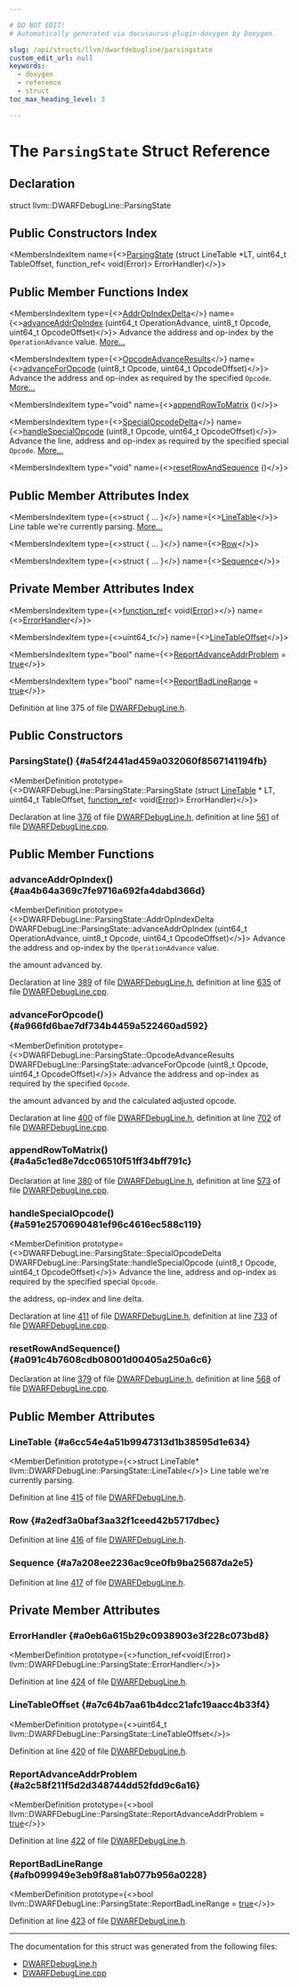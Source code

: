 ```yaml
---

# DO NOT EDIT!
# Automatically generated via docusaurus-plugin-doxygen by Doxygen.

slug: /api/structs/llvm/dwarfdebugline/parsingstate
custom_edit_url: null
keywords:
  - doxygen
  - reference
  - struct
toc_max_heading_level: 3

---
```





# The `ParsingState` Struct Reference

<DoxygenPage pluginConfig={pluginConfig}>



## Declaration

<CodeBlock>struct llvm::DWARFDebugLine::ParsingState</CodeBlock>

## Public Constructors Index

<MembersIndex>

<MembersIndexItem
  name={<><a href="#a54f2441ad459a032060f8567141194fb">ParsingState</a> (struct LineTable &#42;LT, uint64&#95;t TableOffset, function&#95;ref&lt; void(Error)&gt; ErrorHandler)</>}>
</MembersIndexItem>

</MembersIndex>

## Public Member Functions Index

<MembersIndex>

<MembersIndexItem
  type={<><a href="/docs/api/structs/llvm/dwarfdebugline/parsingstate/addropindexdelta">AddrOpIndexDelta</a></>}
  name={<><a href="#aa4b64a369c7fe9716a692fa4dabd366d">advanceAddrOpIndex</a> (uint64&#95;t OperationAdvance, uint8&#95;t Opcode, uint64&#95;t OpcodeOffset)</>}>
Advance the address and op-index by the <code>OperationAdvance</code> value. <a href="#aa4b64a369c7fe9716a692fa4dabd366d">More...</a>
</MembersIndexItem>

<MembersIndexItem
  type={<><a href="/docs/api/structs/llvm/dwarfdebugline/parsingstate/opcodeadvanceresults">OpcodeAdvanceResults</a></>}
  name={<><a href="#a966fd6bae7df734b4459a522460ad592">advanceForOpcode</a> (uint8&#95;t Opcode, uint64&#95;t OpcodeOffset)</>}>
Advance the address and op-index as required by the specified <code>Opcode</code>. <a href="#a966fd6bae7df734b4459a522460ad592">More...</a>
</MembersIndexItem>

<MembersIndexItem
  type="void"
  name={<><a href="#a4a5c1ed8e7dcc06510f51ff34bff791c">appendRowToMatrix</a> ()</>}>
</MembersIndexItem>

<MembersIndexItem
  type={<><a href="/docs/api/structs/llvm/dwarfdebugline/parsingstate/specialopcodedelta">SpecialOpcodeDelta</a></>}
  name={<><a href="#a591e2570690481ef96c4616ec588c119">handleSpecialOpcode</a> (uint8&#95;t Opcode, uint64&#95;t OpcodeOffset)</>}>
Advance the line, address and op-index as required by the specified special <code>Opcode</code>. <a href="#a591e2570690481ef96c4616ec588c119">More...</a>
</MembersIndexItem>

<MembersIndexItem
  type="void"
  name={<><a href="#a091c4b7608cdb08001d00405a250a6c6">resetRowAndSequence</a> ()</>}>
</MembersIndexItem>

</MembersIndex>

## Public Member Attributes Index

<MembersIndex>

<MembersIndexItem
  type={<>struct &#123; ... &#125;</>}
  name={<><a href="#a6cc54e4a51b9947313d1b38595d1e634">LineTable</a></>}>
Line table we&#39;re currently parsing. <a href="#a6cc54e4a51b9947313d1b38595d1e634">More...</a>
</MembersIndexItem>

<MembersIndexItem
  type={<>struct &#123; ... &#125;</>}
  name={<><a href="#a2edf3a0baf3aa32f1ceed42b5717dbec">Row</a></>}>
</MembersIndexItem>

<MembersIndexItem
  type={<>struct &#123; ... &#125;</>}
  name={<><a href="#a7a208ee2236ac9ce0fb9ba25687da2e5">Sequence</a></>}>
</MembersIndexItem>

</MembersIndex>

## Private Member Attributes Index

<MembersIndex>

<MembersIndexItem
  type={<><a href="/docs/api/classes/llvm/function-ref">function&#95;ref</a>&lt; void(<a href="/docs/api/classes/llvm/error">Error</a>)&gt;</>}
  name={<><a href="#a0eb6a615b29c0938903e3f228c073bd8">ErrorHandler</a></>}>
</MembersIndexItem>

<MembersIndexItem
  type={<>uint64&#95;t</>}
  name={<><a href="#a7c64b7aa61b4dcc21afc19aacc4b33f4">LineTableOffset</a></>}>
</MembersIndexItem>

<MembersIndexItem
  type="bool"
  name={<><a href="#a2c58f211f5d2d348744dd52fdd9c6a16">ReportAdvanceAddrProblem</a> = <a href="/docs/api/files/lib/lib/analysis/basicaliasanalysis-cpp/#af6d5cafbdfc5313e65d990120021a3ec">true</a></>}>
</MembersIndexItem>

<MembersIndexItem
  type="bool"
  name={<><a href="#afb099949e3eb9f8a81ab077b956a0228">ReportBadLineRange</a> = <a href="/docs/api/files/lib/lib/analysis/basicaliasanalysis-cpp/#af6d5cafbdfc5313e65d990120021a3ec">true</a></>}>
</MembersIndexItem>

</MembersIndex>


Definition at line 375 of file <a href="/docs/api/files/include/include/llvm/include/llvm/debuginfo/include/llvm/debuginfo/dwarf/dwarfdebugline-h">DWARFDebugLine.h</a>.

<SectionDefinition>

## Public Constructors

### ParsingState() {#a54f2441ad459a032060f8567141194fb}

<MemberDefinition
  prototype={<>DWARFDebugLine::ParsingState::ParsingState (struct <a href="/docs/api/structs/llvm/dwarfdebugline/linetable">LineTable</a> &#42; LT, uint64&#95;t TableOffset, <a href="/docs/api/classes/llvm/function-ref">function&#95;ref</a>&lt; void(<a href="/docs/api/classes/llvm/error">Error</a>)&gt; ErrorHandler)</>}>

Declaration at line <a href="/docs/api/files/include/include/llvm/include/llvm/debuginfo/include/llvm/debuginfo/dwarf/dwarfdebugline-h/#l00376">376</a> of file <a href="/docs/api/files/include/include/llvm/include/llvm/debuginfo/include/llvm/debuginfo/dwarf/dwarfdebugline-h">DWARFDebugLine.h</a>, definition at line <a href="/docs/api/files/lib/lib/debuginfo/lib/debuginfo/dwarf/dwarfdebugline-cpp/#l00561">561</a> of file <a href="/docs/api/files/lib/lib/debuginfo/lib/debuginfo/dwarf/dwarfdebugline-cpp">DWARFDebugLine.cpp</a>.
</MemberDefinition>

</SectionDefinition>

<SectionDefinition>

## Public Member Functions

### advanceAddrOpIndex() {#aa4b64a369c7fe9716a692fa4dabd366d}

<MemberDefinition
  prototype={<>DWARFDebugLine::ParsingState::AddrOpIndexDelta DWARFDebugLine::ParsingState::advanceAddrOpIndex (uint64&#95;t OperationAdvance, uint8&#95;t Opcode, uint64&#95;t OpcodeOffset)</>}>
Advance the address and op-index by the <code>OperationAdvance</code> value.

<SectionUser title="Returns">
the amount advanced by.
</SectionUser>

Declaration at line <a href="/docs/api/files/include/include/llvm/include/llvm/debuginfo/include/llvm/debuginfo/dwarf/dwarfdebugline-h/#l00389">389</a> of file <a href="/docs/api/files/include/include/llvm/include/llvm/debuginfo/include/llvm/debuginfo/dwarf/dwarfdebugline-h">DWARFDebugLine.h</a>, definition at line <a href="/docs/api/files/lib/lib/debuginfo/lib/debuginfo/dwarf/dwarfdebugline-cpp/#l00635">635</a> of file <a href="/docs/api/files/lib/lib/debuginfo/lib/debuginfo/dwarf/dwarfdebugline-cpp">DWARFDebugLine.cpp</a>.
</MemberDefinition>

### advanceForOpcode() {#a966fd6bae7df734b4459a522460ad592}

<MemberDefinition
  prototype={<>DWARFDebugLine::ParsingState::OpcodeAdvanceResults DWARFDebugLine::ParsingState::advanceForOpcode (uint8&#95;t Opcode, uint64&#95;t OpcodeOffset)</>}>
Advance the address and op-index as required by the specified <code>Opcode</code>.

<SectionUser title="Returns">
the amount advanced by and the calculated adjusted opcode.
</SectionUser>

Declaration at line <a href="/docs/api/files/include/include/llvm/include/llvm/debuginfo/include/llvm/debuginfo/dwarf/dwarfdebugline-h/#l00400">400</a> of file <a href="/docs/api/files/include/include/llvm/include/llvm/debuginfo/include/llvm/debuginfo/dwarf/dwarfdebugline-h">DWARFDebugLine.h</a>, definition at line <a href="/docs/api/files/lib/lib/debuginfo/lib/debuginfo/dwarf/dwarfdebugline-cpp/#l00702">702</a> of file <a href="/docs/api/files/lib/lib/debuginfo/lib/debuginfo/dwarf/dwarfdebugline-cpp">DWARFDebugLine.cpp</a>.
</MemberDefinition>

### appendRowToMatrix() {#a4a5c1ed8e7dcc06510f51ff34bff791c}

<MemberDefinition
  prototype="void DWARFDebugLine::ParsingState::appendRowToMatrix ()">

Declaration at line <a href="/docs/api/files/include/include/llvm/include/llvm/debuginfo/include/llvm/debuginfo/dwarf/dwarfdebugline-h/#l00380">380</a> of file <a href="/docs/api/files/include/include/llvm/include/llvm/debuginfo/include/llvm/debuginfo/dwarf/dwarfdebugline-h">DWARFDebugLine.h</a>, definition at line <a href="/docs/api/files/lib/lib/debuginfo/lib/debuginfo/dwarf/dwarfdebugline-cpp/#l00573">573</a> of file <a href="/docs/api/files/lib/lib/debuginfo/lib/debuginfo/dwarf/dwarfdebugline-cpp">DWARFDebugLine.cpp</a>.
</MemberDefinition>

### handleSpecialOpcode() {#a591e2570690481ef96c4616ec588c119}

<MemberDefinition
  prototype={<>DWARFDebugLine::ParsingState::SpecialOpcodeDelta DWARFDebugLine::ParsingState::handleSpecialOpcode (uint8&#95;t Opcode, uint64&#95;t OpcodeOffset)</>}>
Advance the line, address and op-index as required by the specified special <code>Opcode</code>.

<SectionUser title="Returns">
the address, op-index and line delta.
</SectionUser>

Declaration at line <a href="/docs/api/files/include/include/llvm/include/llvm/debuginfo/include/llvm/debuginfo/dwarf/dwarfdebugline-h/#l00411">411</a> of file <a href="/docs/api/files/include/include/llvm/include/llvm/debuginfo/include/llvm/debuginfo/dwarf/dwarfdebugline-h">DWARFDebugLine.h</a>, definition at line <a href="/docs/api/files/lib/lib/debuginfo/lib/debuginfo/dwarf/dwarfdebugline-cpp/#l00733">733</a> of file <a href="/docs/api/files/lib/lib/debuginfo/lib/debuginfo/dwarf/dwarfdebugline-cpp">DWARFDebugLine.cpp</a>.
</MemberDefinition>

### resetRowAndSequence() {#a091c4b7608cdb08001d00405a250a6c6}

<MemberDefinition
  prototype="void DWARFDebugLine::ParsingState::resetRowAndSequence ()">

Declaration at line <a href="/docs/api/files/include/include/llvm/include/llvm/debuginfo/include/llvm/debuginfo/dwarf/dwarfdebugline-h/#l00379">379</a> of file <a href="/docs/api/files/include/include/llvm/include/llvm/debuginfo/include/llvm/debuginfo/dwarf/dwarfdebugline-h">DWARFDebugLine.h</a>, definition at line <a href="/docs/api/files/lib/lib/debuginfo/lib/debuginfo/dwarf/dwarfdebugline-cpp/#l00568">568</a> of file <a href="/docs/api/files/lib/lib/debuginfo/lib/debuginfo/dwarf/dwarfdebugline-cpp">DWARFDebugLine.cpp</a>.
</MemberDefinition>

</SectionDefinition>

<SectionDefinition>

## Public Member Attributes

### LineTable {#a6cc54e4a51b9947313d1b38595d1e634}

<MemberDefinition
  prototype={<>struct LineTable&#42; llvm::DWARFDebugLine::ParsingState::LineTable</>}>
Line table we&#39;re currently parsing.

Definition at line <a href="/docs/api/files/include/include/llvm/include/llvm/debuginfo/include/llvm/debuginfo/dwarf/dwarfdebugline-h/#l00415">415</a> of file <a href="/docs/api/files/include/include/llvm/include/llvm/debuginfo/include/llvm/debuginfo/dwarf/dwarfdebugline-h">DWARFDebugLine.h</a>.
</MemberDefinition>

### Row {#a2edf3a0baf3aa32f1ceed42b5717dbec}

<MemberDefinition
  prototype="struct Row llvm::DWARFDebugLine::ParsingState::Row">

Definition at line <a href="/docs/api/files/include/include/llvm/include/llvm/debuginfo/include/llvm/debuginfo/dwarf/dwarfdebugline-h/#l00416">416</a> of file <a href="/docs/api/files/include/include/llvm/include/llvm/debuginfo/include/llvm/debuginfo/dwarf/dwarfdebugline-h">DWARFDebugLine.h</a>.
</MemberDefinition>

### Sequence {#a7a208ee2236ac9ce0fb9ba25687da2e5}

<MemberDefinition
  prototype="struct Sequence llvm::DWARFDebugLine::ParsingState::Sequence">

Definition at line <a href="/docs/api/files/include/include/llvm/include/llvm/debuginfo/include/llvm/debuginfo/dwarf/dwarfdebugline-h/#l00417">417</a> of file <a href="/docs/api/files/include/include/llvm/include/llvm/debuginfo/include/llvm/debuginfo/dwarf/dwarfdebugline-h">DWARFDebugLine.h</a>.
</MemberDefinition>

</SectionDefinition>

<SectionDefinition>

## Private Member Attributes

### ErrorHandler {#a0eb6a615b29c0938903e3f228c073bd8}

<MemberDefinition
  prototype={<>function&#95;ref&lt;void(Error)&gt; llvm::DWARFDebugLine::ParsingState::ErrorHandler</>}>

Definition at line <a href="/docs/api/files/include/include/llvm/include/llvm/debuginfo/include/llvm/debuginfo/dwarf/dwarfdebugline-h/#l00424">424</a> of file <a href="/docs/api/files/include/include/llvm/include/llvm/debuginfo/include/llvm/debuginfo/dwarf/dwarfdebugline-h">DWARFDebugLine.h</a>.
</MemberDefinition>

### LineTableOffset {#a7c64b7aa61b4dcc21afc19aacc4b33f4}

<MemberDefinition
  prototype={<>uint64&#95;t llvm::DWARFDebugLine::ParsingState::LineTableOffset</>}>

Definition at line <a href="/docs/api/files/include/include/llvm/include/llvm/debuginfo/include/llvm/debuginfo/dwarf/dwarfdebugline-h/#l00420">420</a> of file <a href="/docs/api/files/include/include/llvm/include/llvm/debuginfo/include/llvm/debuginfo/dwarf/dwarfdebugline-h">DWARFDebugLine.h</a>.
</MemberDefinition>

### ReportAdvanceAddrProblem {#a2c58f211f5d2d348744dd52fdd9c6a16}

<MemberDefinition
  prototype={<>bool llvm::DWARFDebugLine::ParsingState::ReportAdvanceAddrProblem = <a href="/docs/api/files/lib/lib/analysis/basicaliasanalysis-cpp/#af6d5cafbdfc5313e65d990120021a3ec">true</a></>}>

Definition at line <a href="/docs/api/files/include/include/llvm/include/llvm/debuginfo/include/llvm/debuginfo/dwarf/dwarfdebugline-h/#l00422">422</a> of file <a href="/docs/api/files/include/include/llvm/include/llvm/debuginfo/include/llvm/debuginfo/dwarf/dwarfdebugline-h">DWARFDebugLine.h</a>.
</MemberDefinition>

### ReportBadLineRange {#afb099949e3eb9f8a81ab077b956a0228}

<MemberDefinition
  prototype={<>bool llvm::DWARFDebugLine::ParsingState::ReportBadLineRange = <a href="/docs/api/files/lib/lib/analysis/basicaliasanalysis-cpp/#af6d5cafbdfc5313e65d990120021a3ec">true</a></>}>

Definition at line <a href="/docs/api/files/include/include/llvm/include/llvm/debuginfo/include/llvm/debuginfo/dwarf/dwarfdebugline-h/#l00423">423</a> of file <a href="/docs/api/files/include/include/llvm/include/llvm/debuginfo/include/llvm/debuginfo/dwarf/dwarfdebugline-h">DWARFDebugLine.h</a>.
</MemberDefinition>

</SectionDefinition>

<hr/>

The documentation for this struct was generated from the following files:

<ul>
<li><a href="/docs/api/files/include/include/llvm/include/llvm/debuginfo/include/llvm/debuginfo/dwarf/dwarfdebugline-h">DWARFDebugLine.h</a></li>
<li><a href="/docs/api/files/lib/lib/debuginfo/lib/debuginfo/dwarf/dwarfdebugline-cpp">DWARFDebugLine.cpp</a></li>
</ul>

</DoxygenPage>
